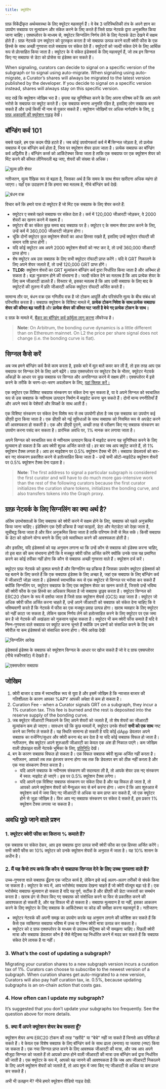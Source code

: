 ```yaml
---
title: क्यूरेटिंग
---
```


ग्राफ़ विकेंद्रीकृत अर्थव्यवस्था के लिए क्यूरेटर महत्वपूर्ण हैं। वे वेब 3 पारिस्थितिकी तंत्र के अपने ज्ञान का उपयोग सबग्राफ पर मूल्यांकन और संकेत करने के लिए करते हैं जिसे ग्राफ़ नेटवर्क द्वारा अनुक्रमित किया जाना चाहिए। एक्सप्लोरर के माध्यम से, क्यूरेटर सिग्नलिंग निर्णय लेने के लिए नेटवर्क डेटा देखने में सक्षम होते हैं। ग्राफ़ नेटवर्क उन क्यूरेटर को पुरस्कृत करता है जो सबग्राफ उत्पन्न करने वाली क्वेरी फीस के एक हिस्से के साथ अच्छी गुणवत्ता वाले सबग्राफ पर संकेत देते हैं। क्यूरेटरों को जल्दी संकेत देने के लिए आर्थिक रूप से प्रोत्साहित किया जाता है। क्यूरेटर के ये संकेत इंडेक्सर्स के लिए महत्वपूर्ण हैं, जो तब इन सिग्नल किए गए सबग्राफ से डेटा को प्रोसेस या इंडेक्स कर सकते हैं।

When signaling, curators can decide to signal on a specific version of the subgraph or to signal using auto-migrate. When signaling using auto-migrate, a Curator’s shares will always be migrated to the latest version published by the developer. If you decide to signal on a specific version instead, shares will always stay on this specific version.

याद रखें कि क्यूरेशन जोखिम भरा है। कृपया यह सुनिश्चित करने के लिए अपना परिश्रम करें कि आप अपने भरोसे के सबग्राफ पर क्यूरेट करते हैं। एक सबग्राफ बनाना अनुमति रहित है, इसलिए लोग सबग्राफ बना सकते हैं और उन्हें किसी भी नाम से पुकार सकते हैं। क्यूरेशन जोखिमों पर अधिक मार्गदर्शन के लिए, [द ग्राफ़ अकादमी की क्यूरेशन गाइड](https://thegraph.academy/curators/) देखें।

## बॉन्डिंग कर्व 101

सबसे पहले, हम एक कदम पीछे हटते हैं। जब कोई उपयोगकर्ता कर्व में **में** सिग्नल जोड़ता है, तो प्रत्येक सबग्राफ में एक बॉन्डिंग कर्व होता है, जिस पर क्यूरेशन शेयर ढाला जाता है। प्रत्येक सबग्राफ का बॉन्डिंग कर्व अद्वितीय है। बॉन्डिंग कर्व्स को आर्किटेक्चर किया जाता है ताकि एक सबग्राफ पर एक क्यूरेशन शेयर को मिंट करने की कीमत लीनियरली बढ़ जाए, शेयरों की संख्या से अधिक।

![मूल्य प्रति शेयर](/img/price-per-share.png)

नतीजतन, मूल्य रैखिक रूप से बढ़ता है, जिसका अर्थ है कि समय के साथ शेयर खरीदना अधिक महंगा हो जाएगा। यहाँ एक उदाहरण है कि हमारा क्या मतलब है, नीचे बॉन्डिंग कर्व देखें:

![बंधन वक्र](/img/bonding-curve.png)

विचार करें कि हमारे पास दो क्यूरेटर हैं जो मिंट एक सबग्राफ के लिए शेयर करते हैं:

- क्यूरेटर ए सबसे पहले सबग्राफ पर संकेत देता है। कर्व में 120,000 जीआरटी जोड़कर, वे 2000 शेयरों का खनन करने में सक्षम हैं।
- क्यूरेटर बी का संकेत कुछ समय बाद सबग्राफ पर है। क्यूरेटर ए के समान शेयर प्राप्त करने के लिए, उन्हें कर्व में 360,000 जीआरटी जोड़ना होगा।
- चूंकि दोनों क्यूरेटर कुल क्यूरेशन शेयरों का आधा हिस्सा रखते हैं, इसलिए उन्हें क्यूरेटर रॉयल्टी की समान राशि प्राप्त होगी।
- यदि कोई क्यूरेटर अब अपने 2000 क्यूरेशन शेयरों को नष्ट कर दे, तो उन्हें 360,000 जीआरटी प्राप्त होगा।
- शेष क्यूरेटर अब उस सबग्राफ के लिए सभी क्यूरेटर रॉयल्टी प्राप्त करेंगे। यदि वे GRT निकालने के लिए अपने शेयर जलाते हैं, तो उन्हें 120,000 GRT प्राप्त होंगे।
- **TLDR:** क्यूरेशन शेयरों का GRT मूल्यांकन बॉन्डिंग कर्व द्वारा निर्धारित किया जाता है और अस्थिर हो सकता है। बड़ा नुकसान होने की संभावना है। जल्दी संकेत देने का मतलब है कि आप प्रत्येक शेयर के लिए कम जीआरटी डालते हैं। विस्तार से, इसका मतलब है कि आप उसी सबग्राफ के लिए बाद के क्यूरेटरों की तुलना में प्रति जीआरटी अधिक क्यूरेटर रॉयल्टी अर्जित करते हैं।

सामान्य तौर पर, बंधन वक्र एक गणितीय वक्र है जो टोकन आपूर्ति और परिसंपत्ति मूल्य के बीच संबंध को परिभाषित करता है। सबग्राफ क्यूरेशन के विशिष्ट मामले में, **प्रत्येक टोकन निवेश के साथ प्रत्येक सबग्राफ शेयर की कीमत बढ़ जाती है** और **प्रत्येक शेयर की कीमत घट जाती है बेचे गए प्रत्येक टोकन के साथ।**

द ग्राफ़ के मामले में, [बैंकर का बॉन्डिंग कर्व फ़ॉर्मूला लागू करना](https://drive.google.com/file/d/0B3HPNP-GDn7aRkVaV3dkVl9NS2M/view?resourcekey=0-mbIgrdd0B9H8dPNRaeB_TA) लीवरेज्ड है।

> **Note**: On Arbitrum, the bonding curve dynamics is a little different than on Ethereum mainnet. On L2 the price per share signal does not change (i.e. the bonding curve is flat).

## सिग्नल कैसे करें

अब जब हमने बॉन्डिंग कर्व कैसे काम करता है, इसके बारे में मूल बातें कवर कर ली हैं, तो इस तरह आप एक सबग्राफ पर सिग्नल देने के लिए आगे बढ़ेंगे। ग्राफ़ एक्सप्लोरर पर क्यूरेटर टैब के भीतर, क्यूरेटर नेटवर्क आँकड़ों के आधार पर कुछ सबग्राफ पर सिग्नल और अनसिग्नल करने में सक्षम होंगे। एक्सप्लोरर में इसे करने के तरीके के चरण-दर-चरण अवलोकन के लिए, [यहां क्लिक करें।](/network/explorer)

एक क्यूरेटर एक विशिष्ट सबग्राफ संस्करण पर संकेत देना चुन सकता है, या वे अपने सिग्नल को स्वचालित रूप से उस सबग्राफ के नवीनतम उत्पादन निर्माण में माइग्रेट करना चुन सकते हैं। दोनों मान्य रणनीतियाँ हैं और अपने स्वयं के पेशेवरों और विपक्षों के साथ आती हैं।

एक विशिष्ट संस्करण पर संकेत देना विशेष रूप से तब उपयोगी होता है जब एक सबग्राफ का उपयोग कई डीएपी द्वारा किया जाता है। एक डीएपी को नई सुविधाओं के साथ सबग्राफ को नियमित रूप से अपडेट करने की आवश्यकता हो सकती है। एक और डीएपी पुराने, अच्छी तरह से परीक्षण किए गए सबग्राफ संस्करण का उपयोग करना पसंद कर सकता है। प्रारंभिक अवधि पर, 1% मानक कर लगाया जाता है।

अपने सिग्नल को स्वचालित रूप से नवीनतम उत्पादन बिल्ड में माइग्रेट करना यह सुनिश्चित करने के लिए मूल्यवान हो सकता है कि आप क्वेरी शुल्क अर्जित करते रहें। हर बार जब आप क्यूरेट करते हैं, तो 1% क्यूरेशन टैक्स लगता है। आप हर माइग्रेशन पर 0.5% क्यूरेशन टैक्स भी देंगे। सबग्राफ डेवलपर्स को बार-बार नए संस्करण प्रकाशित करने से हतोत्साहित किया जाता है - उन्हें सभी ऑटो-माइग्रेटेड क्यूरेशन शेयरों पर 0.5% क्यूरेशन टैक्स देना पड़ता है।

> **Note**: The first address to signal a particular subgraph is considered the first curator and will have to do much more gas-intensive work than the rest of the following curators because the first curator initializes the curation share tokens, initializes the bonding curve, and also transfers tokens into the Graph proxy.

## ग्राफ़ नेटवर्क के लिए सिग्नलिंग का क्या अर्थ है?

अंतिम उपभोक्ताओं के लिए सबग्राफ को क्वेरी करने में सक्षम होने के लिए, सबग्राफ को पहले अनुक्रमित किया जाना चाहिए। इंडेक्सिंग एक ऐसी प्रक्रिया है जहां फाइलों, डेटा और मेटाडेटा को देखा जाता है, सूचीबद्ध किया जाता है और फिर अनुक्रमित किया जाता है ताकि परिणाम तेजी से मिल सकें। किसी सबग्राफ के डेटा को खोजने योग्य बनाने के लिए उसे व्यवस्थित करने की आवश्यकता होती है।

और इसलिए, यदि इंडेक्सर्स को यह अनुमान लगाना था कि उन्हें कौन से सबग्राफ को इंडेक्स करना चाहिए, तो इस बात की कम संभावना होगी कि वे मजबूत क्वेरी फीस अर्जित करेंगे क्योंकि उनके पास यह प्रमाणित करने का कोई तरीका नहीं होगा कि कौन से सबग्राफ अच्छी गुणवत्ता वाले हैं। क्यूरेशन दर्ज करें।

क्यूरेटर ग्राफ़ नेटवर्क को कुशल बनाते हैं और सिग्नलिंग वह प्रक्रिया है जिसका उपयोग क्यूरेटर इंडेक्सर्स को यह बताने के लिए करते हैं कि एक सबग्राफ इंडेक्स के लिए अच्छा है, जहां एक सबग्राफ के लिए बॉन्डिंग कर्व में जीआरटी जोड़ा जाता है। इंडेक्सर्स स्वाभाविक रूप से एक क्यूरेटर से सिग्नल पर भरोसा कर सकते हैं क्योंकि सिग्नलिंग पर, क्यूरेटर सबग्राफ के लिए एक क्यूरेशन शेयर का खनन करते हैं, जिससे उन्हें भविष्य की क्वेरी फीस के एक हिस्से का अधिकार मिलता है जो सबग्राफ ड्राइव करता है। क्यूरेटर सिग्नल को ERC20 टोकन के रूप में दर्शाया जाता है जिसे ग्राफ़ क्यूरेशन शेयर्स (GCS) कहा जाता है। क्यूरेटर जो अधिक क्वेरी फीस अर्जित करना चाहते हैं, उन्हें अपने जीआरटी को सबग्राफ को संकेत देना चाहिए कि वे भविष्यवाणी करते हैं कि नेटवर्क में फीस का एक मजबूत प्रवाह उत्पन्न होगा। खराब व्यवहार के लिए क्यूरेटर को नहीं काटा जा सकता है, लेकिन खराब निर्णय लेने को हतोत्साहित करने के लिए क्यूरेटर पर एक जमा कर है जो नेटवर्क की अखंडता को नुकसान पहुंचा सकता है। क्यूरेटर भी कम क्वेरी फीस कमाते हैं यदि वे निम्न-गुणवत्ता वाले सबग्राफ पर क्यूरेट करना चुनते हैं क्योंकि उन प्रश्नों को संसाधित करने के लिए कम क्वेरीज़ या कम इंडेक्सर्स को संसाधित करना होगा। नीचे आरेख देखें!

![सिग्नलिंग आरेख](/img/curator-signaling.png)

इंडेक्सर्स इंडेक्स के सबग्राफ को क्यूरेशन सिग्नल के आधार पर खोज सकते हैं जो वे द ग्राफ एक्सप्लोरर (नीचे स्क्रीनशॉट) में देखते हैं।

![एक्सप्लोरर सबग्राफ](/img/explorer-subgraphs.png)

## जोखिम

1. क्वेरी बाजार द ग्राफ में स्वाभाविक रूप से युवा है और इसमें जोखिम है कि नवजात बाजार की गतिशीलता के कारण आपका %APY आपकी अपेक्षा से कम हो सकता है।
2. Curation Fee - when a Curator signals GRT on a subgraph, they incur a 1% curation tax. This fee is burned and the rest is deposited into the reserve supply of the bonding curve.
3. जब क्यूरेटर जीआरटी निकालने के लिए अपने शेयरों को जलाते हैं, तो शेष शेयरों का जीआरटी मूल्यांकन कम हो जाएगा। सावधान रहें कि कुछ मामलों में, क्यूरेटर उनके शेयरों **सभी को एक साथ** नष्ट करने का निर्णय ले सकते हैं। यह स्थिति सामान्य हो सकती है यदि कोई dApp डेवलपर अपने सबग्राफ का वर्जनिंग/सुधार और क्वेरी करना बंद कर देता है या यदि कोई सबग्राफ विफल हो जाता है। नतीजतन, शेष क्यूरेटर अपने शुरुआती जीआरटी का केवल एक अंश ही निकाल पाएंगे। कम जोखिम वाली प्रोफ़ाइल वाली नेटवर्क भूमिका के लिए, [प्रतिनिधि](/network/delegating) देखें।
4. बग के कारण सबग्राफ विफल हो सकता है। एक विफल सबग्राफ क्वेरी शुल्क अर्जित नहीं करता है। नतीजतन, आपको तब तक इंतजार करना होगा जब तक कि डेवलपर बग को ठीक नहीं करता है और एक नया संस्करण तैनात करता है।
   - यदि आपने सबग्राफ के नवीनतम संस्करण की सदस्यता ली है, तो आपके शेयर उस नए संस्करण में स्वत: माइग्रेट हो जाएंगे। इस पर 0.5% क्यूरेशन टैक्स लगेगा।
   - यदि आपने एक विशिष्ट सबग्राफ संस्करण पर संकेत दिया है और यह विफल हो जाता है, तो आपको अपने क्यूरेशन शेयरों को मैन्युअल रूप से बर्न करना होगा। ध्यान दें कि आप शुरुआत में क्यूरेशन कर्व में जमा किए गए जीआरटी से अधिक या कम प्राप्त कर सकते हैं, जो एक क्यूरेटर होने से जुड़ा जोखिम है। फिर आप नए सबग्राफ संस्करण पर संकेत दे सकते हैं, इस प्रकार 1% क्यूरेशन टैक्स लगाया जा सकता है।

## अवधि पूछे जाने वाले प्रश्न

### 1. क्यूरेटर क्वेरी फीस का कितना % कमाते हैं?

एक सबग्राफ पर संकेत देकर, आप इस सबग्राफ द्वारा उत्पन्न सभी क्वेरी फीस का एक हिस्सा अर्जित करेंगे। सभी क्वेरी फीस का 10% क्यूरेटर को उनके क्यूरेशन शेयरों के अनुपात में जाता है। यह 10% शासन के अधीन है।

### 2. मैं यह कैसे तय करूं कि कौन से सबग्राफ सिग्नल देने के लिए उच्च गुणवत्ता वाले हैं?

उच्च-गुणवत्ता वाले सबग्राफ ढूँढना एक जटिल कार्य है, लेकिन इसे कई अलग-अलग तरीकों से संपर्क किया जा सकता है। क्यूरेटर के रूप में, आप भरोसेमंद सबग्राफ देखना चाहते हैं जो क्वेरी वॉल्यूम बढ़ा रहे हैं। एक भरोसेमंद सबग्राफ मूल्यवान हो सकता है यदि यह पूर्ण, सटीक है और डीएपी की डेटा जरूरतों का समर्थन करता है। खराब ढंग से तैयार किए गए सबग्राफ को संशोधित करने या फिर से प्रकाशित करने की आवश्यकता हो सकती है, और यह विफल भी हो सकता है। सबग्राफ मूल्यवान है या नहीं, इसका आकलन करने के लिए क्यूरेटर के लिए सबग्राफ के आर्किटेक्चर या कोड की समीक्षा करना महत्वपूर्ण है। नतीजतन:

- क्यूरेटर नेटवर्क की अपनी समझ का उपयोग करके यह अनुमान लगाने की कोशिश कर सकते हैं कि कैसे एक व्यक्तिगत सबग्राफ भविष्य में उच्च या निम्न क्वेरी मात्रा उत्पन्न कर सकता है।
- क्यूरेटर को द ग्राफ एक्सप्लोरर के माध्यम से उपलब्ध मेट्रिक्स को भी समझना चाहिए। पिछली क्वेरी मात्रा और सबग्राफ डेवलपर कौन है जैसे मेट्रिक्स यह निर्धारित करने में मदद कर सकते हैं कि सबग्राफ संकेत देने लायक है या नहीं।

### 3. What’s the cost of updating a subgraph?

Migrating your curation shares to a new subgraph version incurs a curation tax of 1%. Curators can choose to subscribe to the newest version of a subgraph. When curation shares get auto-migrated to a new version, Curators will also pay half curation tax, ie. 0.5%, because updating subgraphs is an on-chain action that costs gas.

### 4. How often can I update my subgraph?

It’s suggested that you don’t update your subgraphs too frequently. See the question above for more details.

### 5. क्या मैं अपने क्यूरेशन शेयर बेच सकता हूँ?

क्यूरेशन शेयर अन्य ERC20 टोकन की तरह "खरीदे" या "बेचे" नहीं जा सकते हैं जिनसे आप परिचित हो सकते हैं। वे केवल एक विशेष सबग्राफ के लिए बॉन्डिंग कर्व के साथ ढाला (बनाया) या जलाया (नष्ट) किया जा सकता है। एक नया सिग्नल प्राप्त करने के लिए आवश्यक जीआरटी की मात्रा, और जब आप अपने मौजूदा सिग्नल को जलाते हैं तो आपको प्राप्त होने वाली जीआरटी की मात्रा उस बॉन्डिंग कर्व द्वारा निर्धारित की जाती है। एक क्यूरेटर के रूप में, आपको यह जानने की आवश्यकता है कि जब आप जीआरटी निकालने के लिए अपने क्यूरेशन शेयरों को जलाते हैं, तो आप शुरू में जमा किए गए जीआरटी से अधिक या कम प्राप्त कर सकते हैं।

अभी भी उलझन में? नीचे हमारे क्यूरेशन वीडियो गाइड देखें:

<VideoEmbed youtube="VytTEcf0dxQ" />
